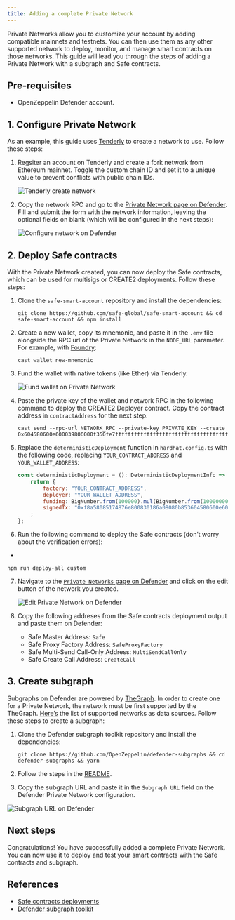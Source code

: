 ```yaml
---
title: Adding a complete Private Network
---
```


Private Networks allow you to customize your account by adding compatible mainnets and testnets. You can then use them as any other supported network to deploy, monitor, and manage smart contracts on those networks. This guide will lead you through the steps of adding a Private Network with a subgraph and Safe contracts.

## Pre-requisites

* OpenZeppelin Defender account.

## 1. Configure Private Network

As an example, this guide uses [Tenderly](https://tenderly.co/) to create a network to use. Follow these steps:

1. Regsiter an account on Tenderly and create a fork network from Ethereum mainnet. Toggle the custom chain ID and set it to a unique value to prevent conflicts with public chain IDs.

   ![Tenderly create network](/defender/guide-tenderly-private-network.png)
2. Copy the network RPC and go to the [Private Network page on Defender](https://defender.openzeppelin.com/v2/#/settings/networks/private/new). Fill and submit the form with the network information, leaving the optional fields on blank (which will be configured in the next steps):

   ![Configure network on Defender](/defender/guide-configure-private-network.png)

## 2. Deploy Safe contracts

With the Private Network created, you can now deploy the Safe contracts, which can be used for multisigs or CREATE2 deployments. Follow these steps:

1. Clone the `safe-smart-account` repository and install the dependencies:

   ```
   git clone https://github.com/safe-global/safe-smart-account && cd safe-smart-account && npm install
   ```
2. Create a new wallet, copy its mnemonic, and paste it in the `.env` file alongside the RPC url of the Private Network in the `NODE_URL` parameter. For example, with [Foundry](https://book.getfoundry.sh/):

   ```
   cast wallet new-mnemonic
   ```
3. Fund the wallet with native tokens (like Ether) via Tenderly.

   ![Fund wallet on Private Network](/defender/guide-fund-private-network-relayer.png)
4. Paste the private key of the wallet and network RPC in the following command to deploy the CREATE2 Deployer contract. Copy the contract address in `contractAddress` for the next step.

   ```
   cast send --rpc-url NETWORK_RPC --private-key PRIVATE_KEY --create 0x604580600e600039806000f350fe7fffffffffffffffffffffffffffffffffffffffffffffffffffffffffffffffe03601600081602082378035828234f58015156039578182fd5b8082525050506014600cf3
   ```
5. Replace the `deterministicDeployment` function in `hardhat.config.ts` with the following code, replacing `YOUR_CONTRACT_ADDRESS` and `YOUR_WALLET_ADDRESS`:

   ```jsx
   const deterministicDeployment = (): DeterministicDeploymentInfo =>
       return {
           factory: "YOUR_CONTRACT_ADDRESS",
           deployer: "YOUR_WALLET_ADDRESS",
           funding: BigNumber.from(100000).mul(BigNumber.from(100000000000)).toString(),
           signedTx: "0xf8a58085174876e800830186a08080b853604580600e600039806000f350fe7fffffffffffffffffffffffffffffffffffffffffffffffffffffffffffffffe03601600081602082378035828234f58015156039578182fd5b8082525050506014600cf326a0b1fd9f4102283a663738983f1aac789e979e220a1b649faa74033f507b911af5a061dd0f2f6f2341ee95913cf94b3b8a49cac9fdd7be6310da7acd7a96e31958d7",
       ;
   };
   ```
6. Run the following command to deploy the Safe contracts (don’t worry about the verification errors):
+
```
npm run deploy-all custom
```
7. Navigate to the [`Private Networks` page on Defender](https://defender.openzeppelin.com/v2/#/settings/networks/private) and click on the edit button of the network you created.

   ![Edit Private Network on Defender](/defender/guide-edit-private-network.png)
8. Copy the following addreses from the Safe contracts deployment output and paste them on Defender:
   * Safe Master Address: `Safe`
   * Safe Proxy Factory Address: `SafeProxyFactory`
   * Safe Multi-Send Call-Only Address: `MultiSendCallOnly`
   * Safe Create Call Address: `CreateCall`

## 3. Create subgraph

Subgraphs on Defender are powered by [TheGraph](https://thegraph.com). In order to create one for a Private Network, the network must be first supported by the TheGraph. [Here’s](https://github.com/graphprotocol/graph-tooling/blob/121843e982c69ffb31aae911431a68a2349ea062/packages/cli/src/protocols/index.ts#L91) the list of supported networks as data sources. Follow these steps to create a subgraph:

1. Clone the Defender subgraph toolkit repository and install the dependencies:

   ```
   git clone https://github.com/OpenZeppelin/defender-subgraphs && cd defender-subgraphs && yarn
   ```
2. Follow the steps in the [README](https://github.com/OpenZeppelin/defender-subgraphs/blob/main/README.md).
3. Copy the subgraph URL and paste it in the `Subgraph URL` field on the Defender Private Network configuration.

![Subgraph URL on Defender](/defender/guide-subgraph-private-network.png)

## Next steps

Congratulations! You have successfully added a complete Private Network. You can now use it to deploy and test your smart contracts with the Safe contracts and subgraph.

## References

* [Safe contracts deployments](https://github.com/safe-global/safe-smart-account#deployments)
* [Defender subgraph toolkit](https://github.com/OpenZeppelin/defender-subgraphs)
